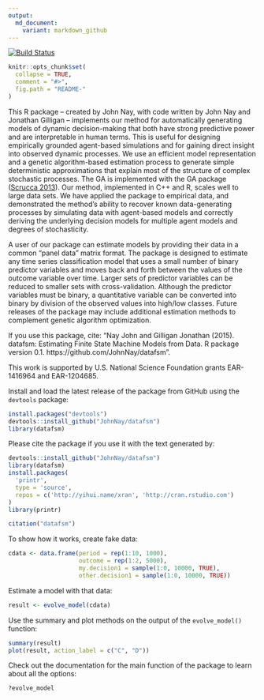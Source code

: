 ```yaml
---
output:
  md_document:
    variant: markdown_github
---
```


<!-- README.md is generated from README.Rmd. Please edit that file -->

[![Build Status](https://travis-ci.org/JohnNay/datafsm.png?branch=master)](https://travis-ci.org/JohnNay/datafsm)

```r
knitr::opts_chunk$set(
  collapse = TRUE,
  comment = "#>",
  fig.path = "README-"
)
```

This R package -- created by John Nay, with code written by John Nay and Jonathan Gilligan -- implements our method for automatically generating models of dynamic decision-making that both have strong predictive power and are interpretable in human terms. This is useful for designing empirically grounded agent-based simulations and for gaining direct insight into observed dynamic processes. We use an efficient model representation and a genetic algorithm-based estimation process to generate simple deterministic approximations that explain most of the structure of complex stochastic processes. The GA is implemented with the GA package ([Scrucca 2013](http://www.jstatsoft.org/v53/i04/)). Our method, implemented in C++ and R, scales well to large data sets. We have applied the package to empirical data, and demonstrated the method's ability to recover known data-generating processes by simulating data with agent-based models and correctly deriving the underlying decision models for multiple agent models and degrees of stochasticity.

A user of our package can estimate models by providing their data in a common "panel data" matrix format. The package is designed to estimate any time series classification model that uses a small number of binary predictor variables and moves back and forth between the values of the outcome variable over time. Larger sets of predictor variables can be reduced to smaller sets with cross-validation. Although the predictor variables must be binary, a quantitative variable can be converted into binary by division of the observed values into high/low classes. Future releases of the package may include additional estimation methods to complement genetic algorithm optimization.

If you use this package, cite: "Nay John and Gilligan Jonathan (2015). datafsm: Estimating Finite State Machine Models from Data. R package version 0.1. https://github.com/JohnNay/datafsm".

This work is supported by U.S. National Science Foundation grants EAR-1416964 and EAR-1204685.

Install and load the latest release of the package from GitHub using the `devtools` package:
```r
install.packages("devtools")
devtools::install_github("JohnNay/datafsm")
library(datafsm)
```

Please cite the package if you use it with the text generated by:
```r
devtools::install_github("JohnNay/datafsm")
library(datafsm)
install.packages(
  'printr',
  type = 'source',
  repos = c('http://yihui.name/xran', 'http://cran.rstudio.com')
)
library(printr)
```
```r
citation("datafsm")
```

To show how it works, create fake data:
```r
cdata <- data.frame(period = rep(1:10, 1000),
                    outcome = rep(1:2, 5000),
                    my.decision1 = sample(1:0, 10000, TRUE),
                    other.decision1 = sample(1:0, 10000, TRUE))
```

Estimate a model with that data:
```r
result <- evolve_model(cdata)
```

Use the summary and plot methods on the output of the `evolve_model()` function:
```r
summary(result)
plot(result, action_label = c("C", "D"))
```

Check out the documentation for the main function of the package to learn about all the options:
```r
?evolve_model
````

